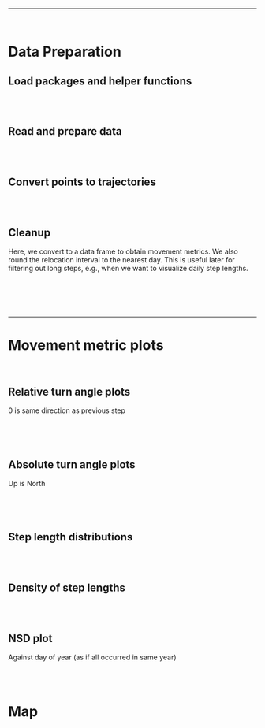 <br>
<hr>
<br>

# Data Preparation

## Load packages and helper functions
```r
```

<br>

## Read and prepare data 
```r
```

<br>

## Convert points to trajectories
```r
```

<br>

## Cleanup
Here, we convert to a data frame to obtain movement metrics. We also round the relocation interval to the nearest day. This is useful later for filtering out long steps, e.g., when we want to visualize daily step lengths.
```r
```

<br>

<!-- ## Clustering -->
<!-- This chunk applies several clusting algorigthms to the data and determines the optimal method and number of clusters based on BIC of each algorithm and N. The clustering is based on location and NSD for both summer and winter months for each animal. The idea is to find groups of individuals who show similar migration patterns. The trajectories of the different clusters are plotted at the bottom of the page. -->
<!-- ```{r clustering, message = FALSE, warning = FALSE} -->
<!-- ``` -->

<br>

<hr>

# Movement metric plots
<br>

## Relative turn angle plots
0 is same direction as previous step
```r
```
```r
```

<br>

## Absolute turn angle plots
Up is North
```r
```
```r
```

<br>

## Step length distributions
```r
```

<br>

## Density of step lengths
```r
```

<br>

## NSD plot
Against day of year (as if all occurred in same year)
```r
```

<br>

# Map
```r
```
```r
```

